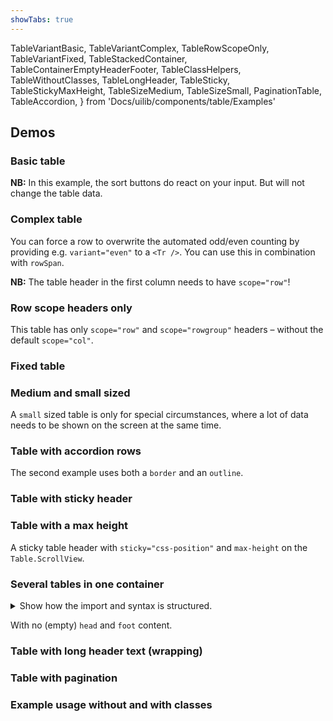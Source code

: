 ```yaml
---
showTabs: true
---
```


TableVariantBasic,
TableVariantComplex,
TableRowScopeOnly,
TableVariantFixed,
TableStackedContainer,
TableContainerEmptyHeaderFooter,
TableClassHelpers,
TableWithoutClasses,
TableLongHeader,
TableSticky,
TableStickyMaxHeight,
TableSizeMedium,
TableSizeSmall,
PaginationTable,
TableAccordion,
} from 'Docs/uilib/components/table/Examples'

## Demos

### Basic table

**NB:** In this example, the sort buttons do react on your input. But will not change the table data.

<TableVariantBasic />

### Complex table

You can force a row to overwrite the automated odd/even counting by providing e.g. `variant="even"` to a `<Tr />`. You can use this in combination with `rowSpan`.

**NB:** The table header in the first column needs to have `scope="row"`!

<TableVariantComplex />

### Row scope headers only

This table has only `scope="row"` and `scope="rowgroup"` headers – without the default `scope="col"`.

<TableRowScopeOnly />

### Fixed table

<TableVariantFixed />

### Medium and small sized

<TableSizeMedium />

A `small` sized table is only for special circumstances, where a lot of data needs to be shown on the screen at the same time.

<TableSizeSmall />

### Table with accordion rows

The second example uses both a `border` and an `outline`.

<TableAccordion />

### Table with sticky header

<TableSticky />

### Table with a max height

A sticky table header with `sticky="css-position"` and `max-height` on the `Table.ScrollView`.

<TableStickyMaxHeight />

### Several tables in one container

<details>
  <summary class="dnb-p">
    Show how the import and syntax is structured.
  </summary>

```jsx
import TableContainer from '@dnb/eufemia/components/table/TableContainer'
render(
  <TableContainer>
    <TableContainer.Head>
      <H2>Heading</H2>
    </TableContainer.Head>

    <TableContainer.Body>
      <Table />
      <Table />
    </TableContainer.Body>

    <TableContainer.Foot>
      <P>Footer</P>
    </TableContainer.Foot>
  </TableContainer>
)
```

</details>

<TableStackedContainer />

With no (empty) `head` and `foot` content.

<TableContainerEmptyHeaderFooter />

### Table with long header text (wrapping)

<TableLongHeader />

### Table with pagination

<PaginationTable />

### Example usage without and with classes

<TableWithoutClasses />
<TableClassHelpers />
